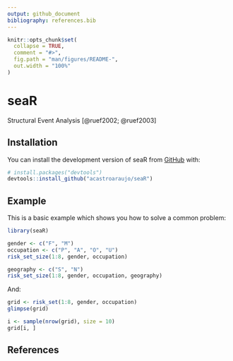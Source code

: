 ```yaml
---
output: github_document
bibliography: references.bib
---
```


<!-- README.md is generated from README.Rmd. Please edit that file -->

```r
knitr::opts_chunk$set(
  collapse = TRUE,
  comment = "#>",
  fig.path = "man/figures/README-",
  out.width = "100%"
)
```

# seaR

<!-- badges: start -->

<!-- badges: end -->

Structural Event Analysis [@ruef2002; @ruef2003]

## Installation

You can install the development version of seaR from [GitHub](https://github.com/) with:

``` r
# install.packages("devtools")
devtools::install_github("acastroaraujo/seaR")
```

## Example

This is a basic example which shows you how to solve a common problem:

```r
library(seaR)

gender <- c("F", "M")
occupation <- c("P", "A", "O", "U")
risk_set_size(1:8, gender, occupation)

geography <- c("S", "N")
risk_set_size(1:8, gender, occupation, geography)
```

And:

```r
grid <- risk_set(1:8, gender, occupation)
glimpse(grid)

i <- sample(nrow(grid), size = 10)
grid[i, ]
```

## References
